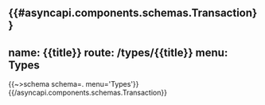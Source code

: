 {{#asyncapi.components.schemas.Transaction}}
---
name: {{title}}
route: /types/{{title}}
menu: Types
---
{{~>schema schema=. menu='Types'}}
{{/asyncapi.components.schemas.Transaction}}